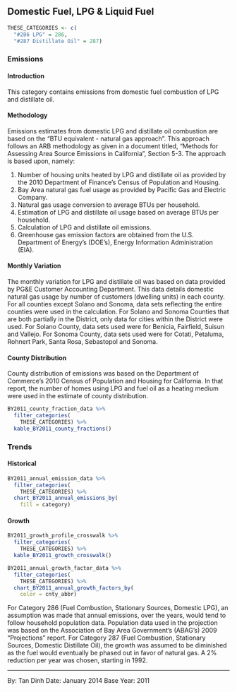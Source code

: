 ## Domestic Fuel, LPG & Liquid Fuel {#SS-combust-domestic-liquid}

```r
THESE_CATEGORIES <- c(
  "#286 LPG" = 286,
  "#287 Distillate Oil" = 287)
```

### Emissions

#### Introduction {-}

This category contains emissions from domestic fuel combustion of LPG and distillate oil.

#### Methodology {-}

Emissions estimates from domestic LPG and distillate oil combustion are based on the “BTU equivalent - natural gas approach”. This approach follows an ARB methodology as given in a document titled, “Methods for Assessing Area Source Emissions in California”, Section 5-3. The approach is based upon, namely:

1. Number of housing units heated by LPG and distillate oil as provided by the 2010 Department of Finance's Census of Population and Housing.
2. Bay Area natural gas fuel usage as provided by Pacific Gas and Electric Company.
3. Natural gas usage conversion to average BTUs per household.
4. Estimation of LPG and distillate oil usage based on average BTUs per household.
5. Calculation of LPG and distillate oil emissions.
6. Greenhouse gas emission factors are obtained from the U.S. Department of Energy's (DOE's), Energy Information Administration (EIA).

#### Monthly Variation {-}

The monthly variation for LPG and distillate oil was based on data provided by PG&E Customer Accounting Department. This data details domestic natural gas usage by number of customers (dwelling units) in each county. For all counties except Solano and Sonoma, data sets reflecting the entire counties were used in the calculation. For Solano and Sonoma Counties that are both partially in the District, only data for cities within the District were used. For Solano County, data sets used were for Benicia, Fairfield, Suisun and Vallejo. For Sonoma County, data sets used were for Cotati, Petaluma, Rohnert Park, Santa Rosa, Sebastopol and Sonoma.

#### County Distribution {-}

County distribution of emissions was based on the Department of Commerce's 2010 Census of Population and Housing for California. In that report, the number of homes using LPG and fuel oil as a heating medium were used in the estimate of county distribution.

```r
BY2011_county_fraction_data %>%
  filter_categories(
    THESE_CATEGORIES) %>%
  kable_BY2011_county_fractions()
```

### Trends {#SS-combust-domestic-liquid-trend}

#### Historical {-}

```r
BY2011_annual_emission_data %>%
  filter_categories(
    THESE_CATEGORIES) %>%
  chart_BY2011_annual_emissions_by(
    fill = category) 
```

#### Growth {-}

```r
BY2011_growth_profile_crosswalk %>%
  filter_categories(
    THESE_CATEGORIES) %>%
  kable_BY2011_growth_crosswalk()
```

```r
BY2011_annual_growth_factor_data %>%
  filter_categories(
    THESE_CATEGORIES) %>%
  chart_BY2011_annual_growth_factors_by(
    color = cnty_abbr) 
```

For Category 286 (Fuel Combustion, Stationary Sources, Domestic LPG), an assumption was made that annual emissions, over the years, would tend to follow household population data. Population data used in the projection was based on the Association of Bay Area Government's (ABAG's) 2009 “Projections” report. For Category 287 (Fuel Combustion, Stationary Sources, Domestic Distillate Oil), the growth was assumed to be diminished as the fuel would eventually be phased out in favor of natural gas. A 2% reduction per year was chosen, starting in 1992.

***

By: Tan Dinh
Date: January 2014 
Base Year: 2011
